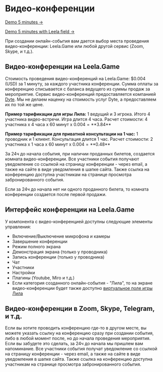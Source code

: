 
# Видео-конференции

[Demo 5 minutes &rarr;](/meet/demo)

[Demo 5 minutes with Leela field &rarr;](/meet/demo-leela)

При создании онлайн-события вам дается выбор места проведения видео-конференции: Leela.Game или любой другой сервис (Zoom, Skype, и т.д.).

## Видео-конференции на Leela.Game

Стоимость проведения видео-конференций на Leela.Game: $0.004 (USD) за 1 минуту, за каждого участника конференции.
Сумма оплаты за конференцию списывается с баланса ведущего из суммы продаж за мероприятие. Сервис видео-конференций предоставляется компанией [Dyte](https://dyte.io). Мы не делаем наценку на стоимость услуг Dyte, а предоставляем их по той же цене.

**Пример тарификации для игры Лила:** 1 ведущий и 3 игрока. Итого 4 участника видео-встречи. Игра длится 4 часа. Расчет стоимости: 4 участника х 4 часа х 60 минут х $0.004 = **$3.84**

**Пример тарификации для приватной консультации на 1 час:** 1 проводник и 1 клиент. Консультация длится 1 час. Расчет стоимости: 2 участника х 1 часа х 60 минут х $0.004 = **$0.48**

За 24ч до начала события, при наличии проданных билетов, создается комната видео-конференции. Все участники события получают уведомление со ссылкой на страницу конференции - через email, а также на сайте в виде уведомления в шапке сайта. Также ссылка на конференцию доступна участникам на странице просмотра забронированного события.

Если за 24ч до начала нет ни одного проданного билета, то комната конференции создается после первой продажи.

## Интерфейс конференции на Leela.Game

У компонента с видео-конференцией доступны следующие элементы управления:

- Включение/Выключение микрофона и камеры
- Завершение конференции
- Режим полного экрана
- Демонстрация экрана (только у проводника)
- Запись конференции (только у проводника)
- Чат
- Участники
- Настройки
- Плагины (Youtube, Miro и т.д.)
- Если категория созданного онлайн-события - "Лила", то на экране видео-конференции будет также доступно [виртуальное поле игры Лила](/help/ru/guides/leela)

## Видео-конференции в Zoom, Skype, Telegram, и т.д.

Если вы хотите проводить конференцию где-то в другом месте, вы можете указать ссылку на конференцию сразу при создании события, либо в любой момент после, но до начала проведения мероприятия. Если вы забудете это сделать, за 24ч до начала мы пришлем вам напоминание. Все участники события получат уведомление со ссылкой на страницу конференции - через email, а также на сайте в виде уведомления в шапке сайта. Также ссылка на конференцию доступна участникам на странице просмотра забронированного события.

